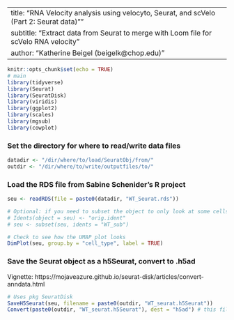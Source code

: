 ﻿---
title: "RNA Velocity analysis using velocyto, Seurat, and scVelo (Part 2: Seurat data)""
subtitle:  "Extract data from Seurat to merge with Loom file for scVelo RNA velocity"
author: "Katherine Beigel (beigelk@chop.edu)"
---

```r
knitr::opts_chunk$set(echo = TRUE)
# main
library(tidyverse)
library(Seurat)
library(SeuratDisk)
library(viridis)
library(ggplot2)
library(scales)
library(mgsub)
library(cowplot)

```

### Set the directory for where to read/write data files

```r

datadir <- "/dir/where/to/load/SeuratObj/from/"
outdir <- "/dir/where/to/write/outputfiles/to/"

```

### Load the RDS file from Sabine Schenider's R project

```r

seu <- readRDS(file = paste0(datadir, "WT_Seurat.rds"))

# Optional: if you need to subset the object to only look at some cells
# Idents(object = seu) <- "orig.ident"
# seu <- subset(seu, idents = "WT_sub")

# Check to see how the UMAP plot looks
DimPlot(seu, group.by = "cell_type", label = TRUE)

```

### Save the Seurat object as a h5Seurat, convert to .h5ad
Vignette: https://mojaveazure.github.io/seurat-disk/articles/convert-anndata.html

```r

# Uses pkg SeuratDisk
SaveH5Seurat(seu, filename = paste0(outdir, "WT_seurat.h5Seurat"))
Convert(paste0(outdir, "WT_seurat.h5Seurat"), dest = "h5ad") # this file will be used in Part 3: scVelo RNA velocity

```
